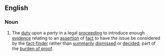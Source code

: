 ==English==

===Noun===
{{en-noun|?|head=[[burden]] [[of]] [[production]]}}

# {{context|legal}} The [[duty]] upon a ''party'' in a legal [[proceeding]] to introduce enough [[evidence]] relating to an [[assertion]] of [[fact]] to have the issue be considered by the [[fact-finder]] rather than [[summarily]] [[dismissed]] or [[decided]]; part of the [[burden of proof]].